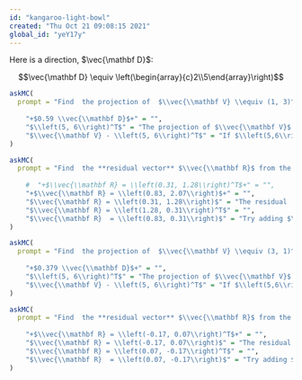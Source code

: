 ```yaml
---
id: "kangaroo-light-bowl"
created: "Thu Oct 21 09:08:15 2021"
global_id: "yeY17y"
---
```





Here is  a direction,  $\vec{\mathbf D}$:

$$\vec{\mathbf D} \equiv  \left(\begin{array}{c}2\\5\end{array}\right)$$


```r
askMC(
  prompt = "Find  the projection of  $\\vec{\\mathbf V} \\equiv (1, 3)^T$ onto $\\vec{\\mathbf D}$.",
      
    "+$0.59 \\vec{\\mathbf D}$+" = "",
    "$\\left(5, 6\\right)^T$" = "The projection of $\\vec{\\mathbf V}$ onto the direction of $\\vec{\\mathbf D}$ will always be a scalar multiple of $\\vec{\\mathbf D}$.",
    "$\\vec{\\mathbf V} - \\left(5, 6\\right)^T$" = "If $\\left(5,6\\right)^T$ were the residual vector, this would be true."
)
```

```r
askMC(
  prompt = "Find  the **residual vector** $\\vec{\\mathbf R}$ from the projection of  $\\vec{\\mathbf V} \\equiv (1, 3)^T$ onto $\\vec{\\mathbf D}$.",
      
    #  "+$\\vec{\\mathbf R} = \\left(0.31, 1.28\\right)^T$+" = "",
    "+$\\vec{\\mathbf R} = \\left(0.83, 2.07\\right)$+" = "",
    "$\\vec{\\mathbf R} = \\left(0.31, 1.28\\right)$" = "The residual  from projecting a column vector onto another column vector will be a column vector",
    "$\\vec{\\mathbf R} = \\left(1.28, 0.31\\right)^T$" = "",
    "$\\vec{\\mathbf R}  = \\left(0.83, 0.31\\right)$" = "Try adding $\\vec{\\mathbf R} + \\vec{\\mathbf V}$ and see if you get $\\vec{\\mathbf D}"
)
```



```r
askMC(
  prompt = "Find  the projection of  $\\vec{\\mathbf V} \\equiv (3, 1)^T$ onto $\\vec{\\mathbf D}$.",
      
    "+$0.379 \\vec{\\mathbf D}$+" = "",
    "$\\left(5, 6\\right)^T$" = "The projection of $\\vec{\\mathbf V}$ onto the direction of $\\vec{\\mathbf D}$ will always be a scalar multiple of $\\vec{\\mathbf D}$.",
    "$\\vec{\\mathbf V} - \\left(5, 6\\right)^T$" = "If $\\left(5,6\\right)^T$ were the residual vector, this would be true."
)
```



```r
askMC(
  prompt = "Find  the **residual vector** $\\vec{\\mathbf R}$ from the projection of  $\\vec{\\mathbf V} \\equiv (3, 1)^T$ onto $\\vec{\\mathbf D}$.",
      
    "+$\\vec{\\mathbf R} = \\left(-0.17, 0.07\\right)^T$+" = "",
    "$\\vec{\\mathbf R} = \\left(-0.17, 0.07\\right)$" = "The residual  from projecting a column vector onto another column vector will be a column vector",
    "$\\vec{\\mathbf R} = \\left(0.07, -0.17\\right)^T$" = "",
    "$\\vec{\\mathbf R}  = \\left(0.07, -0.17\\right)$" = "Try adding $\\vec{\\mathbf R} + \\vec{\\mathbf V}$ and see if you get $\\vec{\\mathbf D}"
)
```

